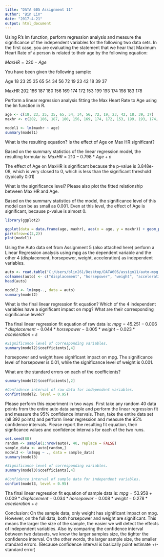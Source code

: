 ---
title: "DATA 605 Assignment 11"
author: "Bin Lin"
date: "2017-4-21"
output: html_document
---

Using R's lm function, perform regression analysis and measure the significance of the independent variables for the following two data sets. In the first case, you are evaluating the statement that we hear that Maximum Heart Rate of a person is related to their age by the following equation:

$MaxHR=220-Age$

You have been given the following sample:

Age 18 23 25 35 65 54 34 56 72 19 23 42 18 39 37

MaxHR 202 186 187 180 156 169 174 172 153 199 193 174 198 183 178

Perform a linear regression analysis fitting the Max Heart Rate to Age using the lm function in R. 
```{r}
age <- c(18, 23, 25, 35, 65, 54, 34, 56, 72, 19, 23, 42, 18, 39, 37)
maxhr <- c(202, 186, 187, 180, 156, 169, 174, 172, 153, 199, 193, 174, 198, 183, 178)

model1 <- lm(maxhr ~ age)
summary(model1)
```


What is the resulting equation? Is the effect of Age on Max HR significant?

Based on the summary statistics of the linear regression model, the resulting formular is:
$MaxHR=210-0.798\ast Age+\varepsilon$

The effect of Age on MaxHR is significant because the p-value is 3.848e-08, which is very closed to 0, which is less than the significant threshold (typically 0.01)


What is the significance level? Please also plot the fitted relationship between Max HR and Age.

Based on the summary statistics of the model, the significance level of this model can be as small as 0.001. Even at this level, the effect of Age is significant, because p-value is almost 0.
```{r}
library(ggplot2)

ggplot(data = data.frame(age, maxhr), aes(x = age, y = maxhr)) + geom_point() + geom_smooth(method = "lm") + ggtitle("Linear Model Between Age and MaxHR")
par(mfrow=c(2,2))
plot(model1)
```


Using the Auto data set from Assignment 5 (also attached here) perform a Linear Regression analysis using mpg as the dependent variable and the other 4 (displacement, horsepower, weight, acceleration) as independent variables. 
```{r}
auto <- read.table("C:/Users/blin261/Desktop/DATA605/assign11/auto-mpg.data", stringsAsFactors = FALSE)
colnames(auto) <- c("displacement", "horsepower", "weight", "acceleration", "mpg")
head(auto)

model2 <- lm(mpg~., data = auto)
summary(model2)
```

What is the final linear regression fit equation? Which of the 4 independent variables have a significant impact on mpg? What are their corresponding significance levels?

Tha final linear regression fit equation of raw data is:
$mpg=45.251-0.006\ast displacement-0.044\ast horsepower-0.005\ast weight-0.023\ast acceleration+\varepsilon$
```{r}
#Significance level of corresponding variables.
summary(model2)$coefficients[,4]
```

horsepower and weight have significant impact on mpg. The significance level of horsepower is 0.01, while the significance level of weight is 0.001.

What are the standard errors on each of the coefficients? 
```{r}
summary(model2)$coefficients[,2]
```

```{r}
#Confidence interval of raw data for independent variables.
confint(model2, level = 0.95)
```

Please perform this experiment in two ways. First take any random 40 data points from the entire auto data sample and perform the linear regression fit and measure the 95% confidence intervals. Then, take the entire data set (all 392 points) and perform linear regression and measure the 95% confidence intervals. Please report the resulting fit equation, their signficance values and confidence intervals for each of the two runs.

```{r}
set.seed(88)
random <- sample(1:nrow(auto), 40, replace = FALSE)
sample_data <- auto[random,]
model3 <- lm(mpg ~ ., data = sample_data)
summary(model3)

#Significance level of corresponding variables.
summary(model3)$coefficients[,4]

#Confidence interval of sample data for independent variables.
confint(model3, level = 0.95)
```

Tha final linear regression fit equation of sample data is:
$mpg=53.958+0.009\ast displacement-0.034\ast horsepower-0.008\ast weight-0.278\ast acceleration+\varepsilon$

Conclusion: On the sample data, only weight has significant impact on mpg. However, on the full data, both horsepower and weight are significant. This means the larger the size of the sample, the easier we will detect the effects of independent variables. Also by comparing the confidence interval between two datasets, we know the larger samples size, the tighter the confidence interval. On the other words, the larger sample size, the smaller standard errors. (Because confidence interval is basically point estimate +/- standard error)

